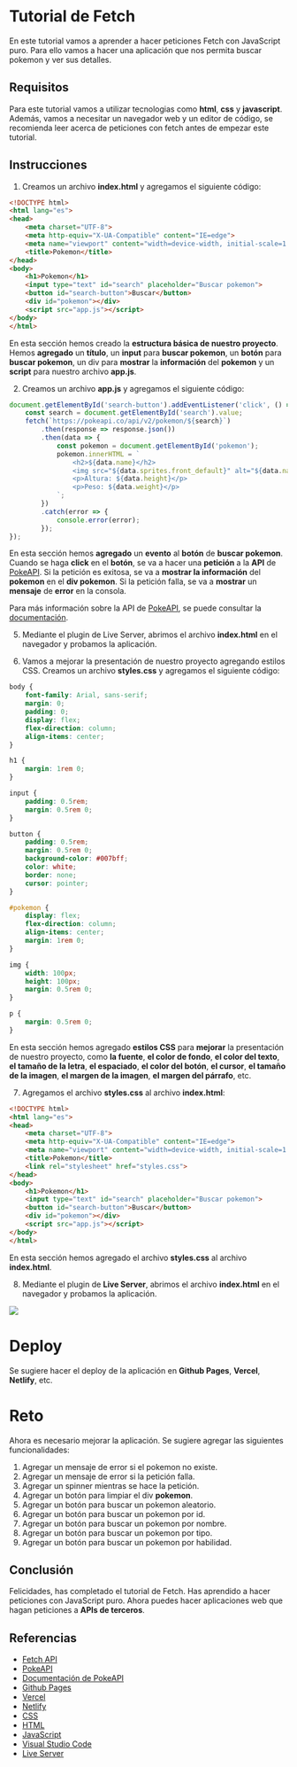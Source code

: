 :::{.justify}
# Tutorial de Fetch

En este tutorial vamos a aprender a hacer peticiones Fetch con JavaScript puro. Para ello vamos a hacer una aplicación que nos permita buscar pokemon y ver sus detalles.

## Requisitos

Para este tutorial vamos a utilizar tecnologias como **html**, **css** y **javascript**. Además, vamos a necesitar un navegador web y un editor de código, se recomienda leer acerca de peticiones con fetch antes de empezar este tutorial.

## Instrucciones

1.  Creamos un archivo **index.html** y agregamos el siguiente código:

``` html
<!DOCTYPE html>
<html lang="es">
<head>
    <meta charset="UTF-8">
    <meta http-equiv="X-UA-Compatible" content="IE=edge">
    <meta name="viewport" content="width=device-width, initial-scale=1.0">
    <title>Pokemon</title>
</head>
<body>
    <h1>Pokemon</h1>
    <input type="text" id="search" placeholder="Buscar pokemon">
    <button id="search-button">Buscar</button>
    <div id="pokemon"></div>
    <script src="app.js"></script>
</body>
</html>
```
En esta sección hemos creado la **estructura básica de nuestro proyecto**. Hemos **agregado** un **título**, un **input** para **buscar pokemon**, un **botón** para **buscar pokemon**, un div para **mostrar** la **información** del **pokemon** y un **script** para nuestro archivo **app.js**.

2.  Creamos un archivo **app.js** y agregamos el siguiente código:

``` javascript
document.getElementById('search-button').addEventListener('click', () => {
    const search = document.getElementById('search').value;
    fetch(`https://pokeapi.co/api/v2/pokemon/${search}`)
        .then(response => response.json())
        .then(data => {
            const pokemon = document.getElementById('pokemon');
            pokemon.innerHTML = `
                <h2>${data.name}</h2>
                <img src="${data.sprites.front_default}" alt="${data.name}">
                <p>Altura: ${data.height}</p>
                <p>Peso: ${data.weight}</p>
            `;
        })
        .catch(error => {
            console.error(error);
        });
});
```

En esta sección hemos **agregado** un **evento** al **botón** de **buscar pokemon**. Cuando se haga **click** en el **botón**, se va a hacer una **petición** a la **API** de [PokeAPI](https://pokeapi.co/). Si la petición es exitosa, se va a **mostrar la información** del **pokemon** en el **div pokemon**. Si la petición falla, se va a **mostrar** un **mensaje** de **error** en la consola.

Para más información sobre la API de [PokeAPI](https://pokeapi.co/), se puede consultar la [documentación](https://pokeapi.co/docs/v2).

5.  Mediante el plugin de Live Server, abrimos el archivo **index.html** en el navegador y probamos la aplicación.

6.  Vamos a mejorar la presentación de nuestro proyecto agregando estilos CSS. Creamos un archivo **styles.css** y agregamos el siguiente código:

``` css
body {
    font-family: Arial, sans-serif;
    margin: 0;
    padding: 0;
    display: flex;
    flex-direction: column;
    align-items: center;
}

h1 {
    margin: 1rem 0;
}

input {
    padding: 0.5rem;
    margin: 0.5rem 0;
}

button {
    padding: 0.5rem;
    margin: 0.5rem 0;
    background-color: #007bff;
    color: white;
    border: none;
    cursor: pointer;
}

#pokemon {
    display: flex;
    flex-direction: column;
    align-items: center;
    margin: 1rem 0;
}

img {
    width: 100px;
    height: 100px;
    margin: 0.5rem 0;
}

p {
    margin: 0.5rem 0;
}
```

En esta sección hemos agregado **estilos CSS** para **mejorar** la presentación de nuestro proyecto, como **la fuente**, **el color de fondo**, **el color del texto**, **el tamaño de la letra**, **el espaciado**, **el color del botón**, **el cursor**, **el tamaño de la imagen**, **el margen de la imagen**, **el margen del párrafo**, etc.

7.  Agregamos el archivo **styles.css** al archivo **index.html**:

``` html
<!DOCTYPE html>
<html lang="es">
<head>
    <meta charset="UTF-8">
    <meta http-equiv="X-UA-Compatible" content="IE=edge">
    <meta name="viewport" content="width=device-width, initial-scale=1.0">
    <title>Pokemon</title>
    <link rel="stylesheet" href="styles.css">
</head>
<body>
    <h1>Pokemon</h1>
    <input type="text" id="search" placeholder="Buscar pokemon">
    <button id="search-button">Buscar</button>
    <div id="pokemon"></div>
    <script src="app.js"></script>
</body>
</html>
```

En esta sección hemos agregado el archivo **styles.css** al archivo **index.html**.

8.  Mediante el plugin de **Live Server**, abrimos el archivo **index.html** en el navegador y probamos la aplicación.

:::{.center}
![](images/paste-1.png)
:::
# Deploy

Se sugiere hacer el deploy de la aplicación en **Github Pages**, **Vercel**, **Netlify**, etc.

# Reto

Ahora es necesario mejorar la aplicación. Se sugiere agregar las siguientes funcionalidades:

1.  Agregar un mensaje de error si el pokemon no existe.
2.  Agregar un mensaje de error si la petición falla.
3.  Agregar un spinner mientras se hace la petición.
4.  Agregar un botón para limpiar el div **pokemon**.
5.  Agregar un botón para buscar un pokemon aleatorio.
6.  Agregar un botón para buscar un pokemon por id.
7.  Agregar un botón para buscar un pokemon por nombre.
8.  Agregar un botón para buscar un pokemon por tipo.
9.  Agregar un botón para buscar un pokemon por habilidad.

## Conclusión

Felicidades, has completado el tutorial de Fetch. Has aprendido a hacer peticiones con JavaScript puro. Ahora puedes hacer aplicaciones web que hagan peticiones a **APIs de terceros**.

## Referencias

-   [Fetch API](https://developer.mozilla.org/es/docs/Web/API/Fetch_API)
-   [PokeAPI](https://pokeapi.co/)
-   [Documentación de PokeAPI](https://pokeapi.co/docs/v2)
-   [Github Pages](https://pages.github.com/)
-   [Vercel](https://vercel.com/)
-   [Netlify](https://www.netlify.com/)
-   [CSS](https://developer.mozilla.org/es/docs/Web/CSS)
-   [HTML](https://developer.mozilla.org/es/docs/Web/HTML)
-   [JavaScript](https://developer.mozilla.org/es/docs/Web/JavaScript)
-   [Visual Studio Code](https://code.visualstudio.com/)
-   [Live Server](https://marketplace.visualstudio.com/items?itemName=ritwickdey.LiveServer)
:::